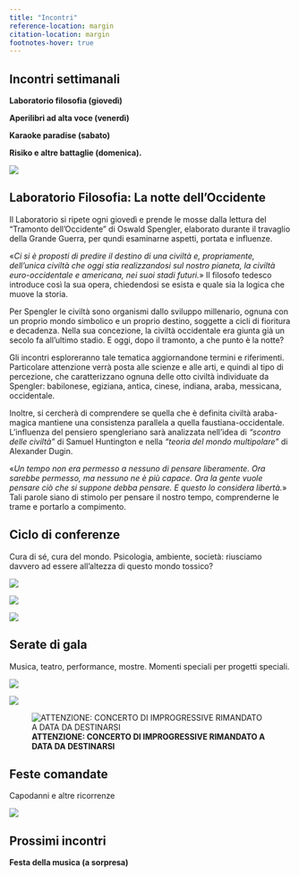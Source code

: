 ```yaml
---
title: "Incontri"
reference-location: margin
citation-location: margin
footnotes-hover: true
---
```


## **Incontri settimanali**

**Laboratorio filosofia (giovedì)**

**Aperilibri ad alta voce (venerdì)**

**Karaoke paradise (sabato)**

**Risiko e altre battaglie (domenica).**

![](images/immagini_bookwinebar/calendario.jpg)

## **Laboratorio Filosofia: La notte dell'Occidente**

Il Laboratorio si ripete ogni giovedì e prende le mosse dalla lettura del "Tramonto dell'Occidente" di Oswald Spengler, elaborato durante il travaglio della Grande Guerra, per qundi esaminarne aspetti, portata e influenze.

«*Ci si è proposti di predire il destino di una civiltà e, propriamente, dell'unica civiltà che oggi stia realizzandosi sul nostro pianeta, la civiltà euro-occidentale e americana, nei suoi stadi futuri.*» Il filosofo tedesco introduce così la sua opera, chiedendosi se esista e quale sia la logica che muove la storia.

Per Spengler le civiltà sono organismi dallo sviluppo millenario, ognuna con un proprio mondo simbolico e un proprio destino, soggette a cicli di fioritura e decadenza. Nella sua concezione, la civiltà occidentale era giunta già un secolo fa all'ultimo stadio. E oggi, dopo il tramonto, a che punto è la notte?

Gli incontri esploreranno tale tematica aggiornandone termini e riferimenti. Particolare attenzione verrà posta alle scienze e alle arti, e quindi al tipo di percezione, che caratterizzano ognuna delle otto civiltà individuate da Spengler: babilonese, egiziana, antica, cinese, indiana, araba, messicana, occidentale.

Inoltre, si cercherà di comprendere se quella che è definita civiltà araba-magica mantiene una consistenza parallela a quella faustiana-occidentale. L'influenza del pensiero spengleriano sarà analizzata nell'idea di *"scontro delle civiltà"* di Samuel Huntington e nella *"teoria del mondo multipolare"* di Alexander Dugin.

«*Un tempo non era permesso a nessuno di pensare liberamente. Ora sarebbe permesso, ma nessuno ne è più capace. Ora la gente vuole pensare ciò che si suppone debba pensare. E questo lo considera libertà.*» Tali parole siano di stimolo per pensare il nostro tempo, comprenderne le trame e portarlo a compimento.

## **Ciclo di conferenze**

Cura di sé, cura del mondo. Psicologia, ambiente, società: riusciamo davvero ad essere all'altezza di questo mondo tossico?

![](images/immagini_bookwinebar/conferenza%20dipendenze.jpg){fig-align="center"}

![](images/immagini_bookwinebar/conferenza%20nutrizionismo.jpg){fig-align="center"}

![](images/immagini_bookwinebar/conferenza_europa.jpeg)

## **Serate di gala**

Musica, teatro, performance, mostre. Momenti speciali per progetti speciali.

![](images/immagini_bookwinebar/maschere_inverse.jpg){fig-align="center"}

![](images/immagini_bookwinebar/concerto_napoli.jpeg){fig-align="center"}

![**ATTENZIONE: CONCERTO DI IMPROGRESSIVE RIMANDATO A DATA DA DESTINARSI**](images/immagini_bookwinebar/grandtour_live.jpeg){fig-align="center"}

## **Feste comandate**

Capodanni e altre ricorrenze

![](images/immagini_bookwinebar/Capodanno.jpg){fig-align="center"}

## **Prossimi incontri**

**Festa della musica (a sorpresa)**
